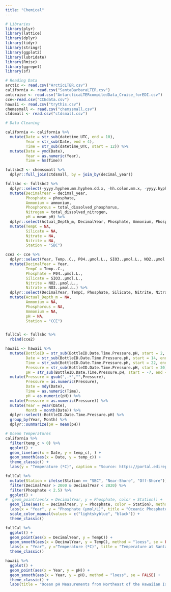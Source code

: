 ```yaml
---
title: "Chemical"
---
```


```r
# Libraries
library(plyr)
library(lattice)
library(dplyr)
library(tidyr)
library(stringr)
library(ggplot2)
library(lubridate)
library(Rmisc)
library(ggrepel)
library(sf)

# Reading Data
arctic <- read.csv("ArcticLTER.csv")
california <- read.csv("SantaBarbaraLTER.csv")
antcruise <- read.csv("AntarcticaLTERcompiledData_Cruise_forEDI.csv")
cce<-read.csv("CCEdata.csv")
hawaii <- read.csv("trythis.csv")
chemssmall <- read.csv("chemssmall.csv")
ctdsmall <- read.csv("ctdsmall.csv")

```

```r
# Data Cleaning 

california <- california %>%
  mutate(Date = str_sub(datetime_UTC, end = 10), 
         Year = str_sub(Date, end = 4), 
         Time = str_sub(datetime_UTC, start = 12)) %>%
  mutate(Date = ymd(Date), 
         Year = as.numeric(Year), 
         Time = hm(Time))

fullsbc2 <- chemssmall %>%
  dplyr::full_join(ctdsmall, by = join_by(decimal_year))

fullsbc <- fullsbc2 %>%
  dplyr::select(-yyyy.hyphen.mm.hyphen.dd.x, -hh.colon.mm.x, -yyyy.hyphen.mm.hyphen.dd.y, -hh.colon.mm.y) %>%
  mutate(DecimalYear = decimal_year, 
         Phosphate = phosphate, 
         Ammonium = ammonium, 
         Phosphorous = total_dissolved_phosphorus, 
         Nitrogen = total_dissolved_nitrogen, 
         pH = mean_pH) %>%
  dplyr::select(Actual_Depth_m, DecimalYear, Phosphate, Ammonium, Phosphorous, Ammonium, pH) %>%
  mutate(TempC = NA, 
         Silicate = NA,
         Nitrate = NA, 
         Nitrite = NA, 
         Station = "SBC")

cce2 <- cce %>%
  dplyr::select(Year, Temp..C., P04..µmol.L., SIO3..µmol.L., NO2..µmol.L., NO3..µmol.L.) %>%
  mutate(DecimalYear = Year, 
         TempC = Temp..C., 
         Phosphate = P04..µmol.L., 
         Silicate = SIO3..µmol.L., 
         Nitrite = NO2..µmol.L., 
         Nitrate = NO3..µmol.L.) %>%
  dplyr::select(DecimalYear, TempC, Phosphate, Silicate, Nitrite, Nitrate) %>%
  mutate(Actual_Depth_m = NA, 
         Ammonium = NA, 
         Phosphorous = NA, 
         Ammonium = NA, 
         pH = NA, 
         Station = "CCE")


fullCal <- fullsbc %>%
  rbind(cce2)

hawaii <- hawaii %>%
  mutate(BottleID = str_sub(BottleID.Date.Time.Pressure.pH, start = 2, end = 11), 
         Date = str_sub(BottleID.Date.Time.Pressure.pH, start = 14, end = 19), 
         Time = str_sub(BottleID.Date.Time.Pressure.pH, start = 22, end = 27), 
         Pressure = str_sub(BottleID.Date.Time.Pressure.pH, start = 30), 
         pH = str_sub(BottleID.Date.Time.Pressure.pH, start = -7, end = -3)) %>%
  mutate(Pressure = gsub(",.*","",Pressure), 
         Pressure = as.numeric(Pressure), 
         Date = mdy(Date), 
         Time = as.numeric(Time),
         pH = as.numeric(pH)) %>%
  mutate(Pressure = as.numeric(Pressure)) %>%
  mutate(Year = year(Date), 
         Month = month(Date)) %>%
  dplyr::select(-BottleID.Date.Time.Pressure.pH) %>%
  group_by(Year, Month) %>%
  dplyr::summarize(pH = mean(pH))

```

```r
# Ocean Temperatures
california %>%
  filter(temp_c > 0) %>%
  ggplot() + 
  geom_line(aes(x = Date, y = temp_c), ) + 
  geom_smooth(aes(x = Date, y = temp_c)) + 
  theme_classic() + 
  labs(y = "Temperature (ºC)", caption = "Source: https://portal.edirepository.org/nis/mapbrowse?packageid=knb-lter-sbc.6005.3#", title = "Average Daily Ocean Temperatures, 2011-2020, Santa Barbara Coastal LTER")
```

```r
fullCal %>%
  mutate(Station = ifelse(Station == "SBC", "Near-Shore", "Off-Shore")) %>%
  filter(DecimalYear > 2000 & DecimalYear < 2020) %>%
  filter(Phosphate < 2.5) %>%
  ggplot() + 
#  geom_point(aes(x = DecimalYear, y = Phosphate, color = Station)) + 
  geom_line(aes(x = DecimalYear, y = Phosphate, color = Station), method ="loess", se = FALSE, size = 1) + 
  labs(x = "Year", y = "Phosphate (µmol/L)", title = "Oceanic Phosphate Concentrations at Santa Barbara, Near-Shore and Off-Shore") + 
  scale_color_manual(values = c("lightskyblue", "black")) +
  theme_classic()
```

```r
fullCal %>%
  ggplot() + 
  geom_point(aes(x = DecimalYear, y = TempC)) + 
  geom_smooth(aes(x = DecimalYear, y = TempC), method = "loess", se = FALSE) + 
  labs(x = "Year", y ="Temperature (ºC)", title = "Temperature at Santa Barbara Research Station, 1984-2020", caption = "Data from SBC LTER, https://portal.edirepository.org/nis/mapbrowse?packageid=knb-lter-sbc.10.27") + 
  theme_classic()
```

```r
hawaii %>%
  ggplot() + 
  geom_point(aes(x = Year, y = pH)) + 
  geom_smooth(aes(x = Year, y = pH), method = "loess", se = FALSE) + 
  theme_classic() + 
  labs(title = "Ocean pH Measurements from Northeast of the Hawaiian Islands, 1992-2021", caption = "Data obtained via the Hawaii Ocean Time-series HOT-DOGS application; \nUniversity of Hawai'i at Mānoa. National Science Foundation Award # 1756517")
```
